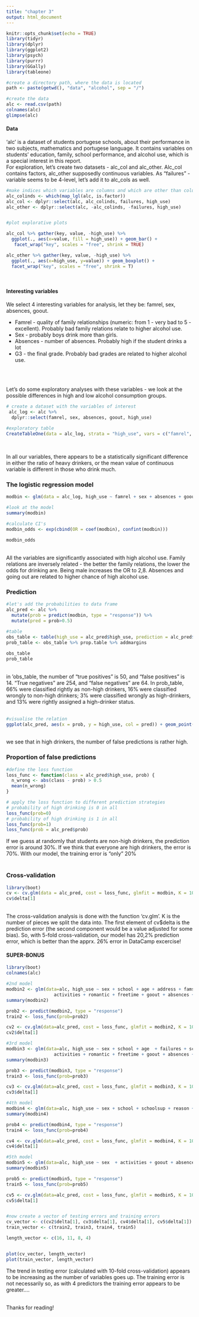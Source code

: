 ```yaml
---
title: "chapter 3"
output: html_document
---
```


```r
knitr::opts_chunk$set(echo = TRUE)
library(tidyr)
library(dplyr)
library(ggplot2)
library(psych)
library(purrr)
library(GGally)
library(tableone)
```

```r
#create a directory path, where the data is located
path <- paste(getwd(), "data", "alcohol", sep = "/") 

#create the data
alc <- read.csv(path)
colnames(alc)
glimpse(alc)
```
#### Data
'alc' is a dataset of students portugese schools, about their performance in two subjects, mathematics and portugese language. It contains variables on students' education, family, school performance, and alcohol use, which is a special interest in this report.
<br>
For exploration, let's create two datasets - alc_col and alc_other. Alc_col contains factors, alc_other supposedly continuous variables. As "failures" -variable seems to be 4-level, let's add it to alc_cols as well.
```r
#make indices which variables are columns and which are other than columns
alc_colinds <- which(map_lgl(alc, is.factor))
alc_col <- dplyr::select(alc, alc_colinds, failures, high_use)
alc_other <- dplyr::select(alc, -alc_colinds, -failures, high_use)


#plot explorative plots 

alc_col %>% gather(key, value, -high_use) %>%
  ggplot(., aes(x=value, fill = high_use)) + geom_bar() +
   facet_wrap("key", scales = "free", shrink = TRUE)

alc_other %>% gather(key, value, -high_use) %>%
  ggplot(., aes(x=high_use, y=value)) + geom_boxplot() + 
  facet_wrap("key", scales = "free", shrink = T)

```
<br>

#### Interesting variables
We select 4 interesting variables for analysis, let they be: famrel, sex, absences, goout.

* Famrel - quality of family relationships (numeric: from 1 - very bad to 5 - excellent). Probably bad family relations relate to higher alcohol use.
* Sex - probably boys drink more than girls. 
* Absences - number of absences. Probably high if the student drinks a lot
* G3 - the final grade. Probably bad grades are related to higher alcohol use.

<br>
<br>

Let's do some exploratory analyses with these variables - we look at the possible differences in high and low alcohol consumption groups.
```r
# create a dataset with the variables of interest
 alc_log <- alc %>% 
  dplyr::select(famrel, sex, absences, goout, high_use) 
  
#exploratory table
CreateTableOne(data = alc_log, strata = "high_use", vars = c("famrel", "sex", "absences", "goout"))
```
<br>

In all our variables, there appears to be a statistically significant difference in either the ratio of heavy drinkers, or the mean value of continuous variable is different in those who drink much.

### The logistic regression model
```r
modbin <- glm(data = alc_log, high_use ~ famrel + sex + absences + goout, family = "binomial") 

#look at the model
summary(modbin)

#calculate CI's
modbin_odds <- exp(cbind(OR = coef(modbin), confint(modbin)))

modbin_odds
```
<br>
All the variables are significantly associated with high alcohol use. Family relations are inversely related - the better the family relations, the lower the odds for drinking are. Being male increases the OR to 2,8. Absences and going out are related to higher chance of high alcohol use. 
 
### Prediction
 
```r
#let's add the probabilities to data frame
alc_pred <- alc %>% 
  mutate(prob = predict(modbin, type = "response")) %>%
  mutate(pred = prob>0.5) 
 
#table 
obs_table <- table(high_use = alc_pred$high_use, prediction = alc_pred$pred) 
prob_table <- obs_table %>% prop.table %>% addmargins

obs_table
prob_table
```
<br>
in 'obs_table, the number of "true positives" is 50, and "false positives" is 14. "True negatives" are 254, and "false negatives" are 64. In prob_table, 66% were classified rightly as non-high drinkers, 16% were classified wrongly to non-high drinkers; 3% were classified wrongly as high-drinkers, and 13% were rightly assigned a high-drinker status.
<br>
<br>

```r
#visualise the relation
ggplot(alc_pred, aes(x = prob, y = high_use, col = pred)) + geom_point()
```
<br>
we see that in high drinkers, the number of false predictions is rather high. 

### Proportion of false predictions
```r
#define the loss function
loss_func <- function(class = alc_pred$high_use, prob) {
  n_wrong <- abs(class - prob) > 0.5
  mean(n_wrong)
}

# apply the loss function to different prediction strategies
# probability of high drinking is 0 in all
loss_func(prob=0)
# probability of high drinking is 1 in all
loss_func(prob=1)
loss_func(prob = alc_pred$prob)

```
If we guess at randomly that students are non-high drinkers, the prediction error is around 30%. If we think that everyone are high drinkers, the error is  70%. With our model, the training error is "only" 20%
<br>
<br>

### Cross-validation
```r
library(boot)
cv <- cv.glm(data = alc_pred, cost = loss_func, glmfit = modbin, K = 10)
cv$delta[1]
```
<br>
The cross-validation analysis is done with the function 'cv.glm'. K is the number of pieces we split the data into. The first element of cv$delta is the prediction error (the second component would be a value adjusted for some bias). So, with 5-fold cross-validation, our model has 20,2% prediction error, which is better than the apprx. 26% error in DataCamp excercise!

#### SUPER-BONUS
```r
library(boot)
colnames(alc)

#2nd model
modbin2 <- glm(data=alc, high_use ~ sex + school + age + address + famsize + Pstatus + reason + internet + failures + schoolsup +
                  activities + romantic + freetime + goout + absences + G3, family = "binomial")
summary(modbin2)

prob2 <- predict(modbin2, type = "response")
train2 <- loss_func(prob=prob2)

cv2 <- cv.glm(data=alc_pred, cost = loss_func, glmfit = modbin2, K = 10)
cv2$delta[1]

#3rd model
modbin3 <- glm(data=alc, high_use ~ sex + school + age  + failures + schoolsup +
                  activities + romantic + freetime + goout + absences + G3, family = "binomial")
summary(modbin3)

prob3 <- predict(modbin3, type = "response")
train3 <- loss_func(prob=prob3)

cv3 <- cv.glm(data=alc_pred, cost = loss_func, glmfit = modbin3, K = 10)
cv3$delta[1]

#4th model
modbin4 <- glm(data=alc, high_use ~ sex + school + schoolsup + reason + activities + goout + freetime + absences, family = "binomial")
summary(modbin4)

prob4 <- predict(modbin4, type = "response")
train4 <- loss_func(prob=prob4)

cv4 <- cv.glm(data=alc_pred, cost = loss_func, glmfit = modbin4, K = 10)
cv4$delta[1]

#5th model
modbin5 <- glm(data=alc, high_use ~ sex  + activities + goout + absences, family = "binomial")
summary(modbin5)

prob5 <- predict(modbin5, type = "response")
train5 <- loss_func(prob=prob5)

cv5 <- cv.glm(data=alc_pred, cost = loss_func, glmfit = modbin5, K = 10)
cv5$delta[1]


#now create a vector of testing errors and training errors
cv_vector <- c(cv2$delta[1], cv3$delta[1], cv4$delta[1], cv5$delta[1])
train_vector <- c(train2, train3, train4, train5)

length_vector <- c(16, 11, 8, 4)


plot(cv_vector, length_vector)
plot(train_vector, length_vector)
```

The trend in testing error (calculated with 10-fold cross-validation) appears to be increasing as the number of variables goes up. The training error is not necessarily so, as with 4 predictors the training error appears to be greater....
<br>
<br>

Thanks for reading!
